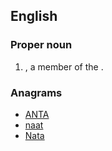 ==English==

===Proper noun===
{{en-proper noun}}

# {{acronym of|[[automobile|Automobile]] [[association|Association]] of the [[Northern Territory]]|dot=}}, a member of the {{w|Australian Automobile Association}}.

===Anagrams===
* [[ANTA#English|ANTA]]
* [[naat#English|naat]]
* [[Nata#English|Nata]]